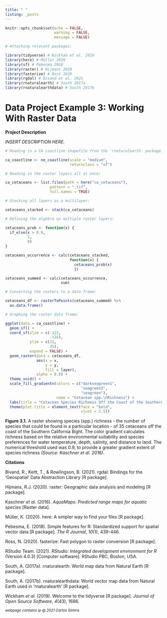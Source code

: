 ```yaml
---
title: " "
listing: _posts
---
```


```r
knitr::opts_chunk$set(echo = FALSE, 
                      warning = FALSE, 
                      message = FALSE)

# Attaching relevant packages:

library(tidyverse) # Wickham et al. 2019
library(here) # Müller 2020
library(sf) # Pebesma 2018
library(raster) # Hijmans 2020
library(fasterize) # Ross 2020
library(rgdal) # Bivand et al. 2021
library(rnaturalearth) # South 2017a
library(rnaturalearthdata) # South 2017b
```

# Data Project Example 3: Working With Raster Data

**Project Description**

*INSERT DESCRIPTION HERE.*

```r
# Reading in a CA coastline shapefile from the 'rnaturalearth' package:

ca_coastline <- ne_coastline(scale = "medium", 
                             returnclass = "sf")

# Reading in the raster layers all at once:

ca_cetaceans <- list.files(path = here("ca_cetaceans"), 
                    pattern = ".tif", 
                    full.names = TRUE)

# Stacking all layers as a multilayer:

cetaceans_stacked <- stack(ca_cetaceans)

# Defining the algebra on multiple raster layers:

cetaceans_prob <- function(x) {
  if_else(x > 0.9, 
          1, 
          0)
}

cetaceans_occurrence <- calc(cetaceans_stacked, 
                             function(x) {
                               cetaceans_prob(x)
                               })

cetaceans_summed <- calc(cetaceans_occurrence, 
                         sum)

# Converting the rasters to a data frame:

cetaceans_df <- rasterToPoints(cetaceans_summed) %>% 
  as.data.frame()

# Graphing the raster data frame:

ggplot(data = ca_coastline) + 
  geom_sf() + 
  coord_sf(xlim = c(-122, 
                    -116), 
           ylim = c(31, 
                    35), 
           expand = FALSE) + 
  geom_raster(data = cetaceans_df, 
              aes(x = x, 
                  y = y, 
                  fill = layer), 
              alpha = 0.8) + 
  theme_void() + 
  scale_fill_gradientn(colors = c("darkseagreen1",
                                  "seagreen3", 
                                  "seagreen"), 
                       name = "Cetacean spp.\nRichness") + 
  labs(title = "Cetacean Species Richness Off the Coast of the Southern CA Bight") + 
  theme(plot.title = element_text(face = "bold", 
                                  vjust = 2.5))
```

**Figure 3.1.** A raster showing species (spp.) richness - the number of species that could be found in a particular location - of 35 cetaceans off the coast of the Southern California Bight. The color gradient calculates richness based on the relative environmental suitability and species preferences for water temperature, depth, salinity, and distance to land. The numerical threshold used was 0.9, to provide a greater gradient extent of species richness *(Source: Kaschner et al. 2016)*.

**Citations**

Bivand, R., Keitt, T., & Rowlingson, B. (2021). rgdal: Bindings for the 'Geospatial' Data Abstraction Library [R package].

Hijmans, R.J. (2020). raster: Geographic data analysis and modeling [R package].

Kaschner *et al.* (2016). *AquaMaps: Predicted range maps for aquatic species* [Raster data].

Müller, K. (2020). here: A simpler way to find your files [R package].

Pebesma, E. (2018). Simple features for R: Standardized support for spatial vector data [R package]. *The R Journal*, *10*(1), 439-446.

Ross, N. (2020). fasterize: Fast polygon to raster conversion [R package].

RStudio Team. (2021). *RStudio: Integrated development environment for R* (Version 4.0.3) [Computer software]. RStudio PBC, Boston, USA.

South, A. (2017a). rnaturalearth: World map data from Natural Earth [R package].

South, A. (2017b). rnaturalearthdata: World vector map data from Natural Earth used in 'rnaturalearth' [R package].

Wickham *et al.* (2019). Welcome to the tidyverse [R package]. *Journal of Open Source Software*, *4*(43), 1686.

^*webpage contains ip @ 2021 Carlos Simms*^